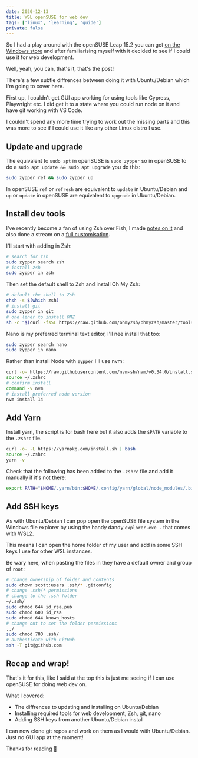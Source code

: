 ```yaml
---
date: 2020-12-13
title: WSL openSUSE for web dev
tags: ['linux', 'learning', 'guide']
private: false
---
```


So I had a play around with the openSUSE Leap 15.2 you can get [on the
Windows store] and after familiarising myself with it decided to see
if I could use it for web development.

Well, yeah, you can, that's it, that's the post!

There's a few subtle diffrences between doing it with Ubuntu/Debian
which I'm going to cover here.

First up, I couldn't get GUI app working for using tools like Cypress,
Playwright etc. I did get it to a state where you could run node on it
and have git working with VS Code.

I couldn't spend any more time trying to work out the missing parts
and this was more to see if I could use it like any other Linux distro
I use.

## Update and upgrade

The equivalent to `sudo apt` in openSUSE is `sudo zypper` so in
openSUSE to do a `sudo apt update && sudo apt upgrade` you do this:

```bash
sudo zypper ref && sudo zypper up
```

In openSUSE `ref` or `refresh` are equivalent to `update` in
Ubuntu/Debian and `up` or `update` in openSUSE are equivalent to
`upgrade` in Ubuntu/Debian.

## Install dev tools

I've recently become a fan of using Zsh over Fish, I made [notes on
it] and also done a stream on a [full customisation].

I'll start with adding in Zsh:

```bash
# search for zsh
sudo zypper search zsh
# install zsh
sudo zypper in zsh
```

Then set the default shell to Zsh and install Oh My Zsh:

```bash
# default the shell to Zsh
chsh -s $(which zsh)
# install git
sudo zypper in git
# one liner to install OMZ
sh -c "$(curl -fsSL https://raw.github.com/ohmyzsh/ohmyzsh/master/tools/install.sh)"
```

Nano is my preferred terminal text editor, I'll nee install that too:

```bash
sudo zypper search nano
sudo zypper in nano
```

Rather than install Node with `zypper` I'll use nvm:

```bash
curl -o- https://raw.githubusercontent.com/nvm-sh/nvm/v0.34.0/install.sh | zsh
source ~/.zshrc
# confirm install
command -v nvm
# install preferred node version
nvm install 14
```

## Add Yarn

Install yarn, the script is for bash here but it also adds the `$PATH`
variable to the `.zshrc` file.

```bash
curl -o- -L https://yarnpkg.com/install.sh | bash
source ~/.zshrc
yarn -v
```

Check that the following has been added to the `.zshrc` file and add
it manually if it's not there:

```bash
export PATH="$HOME/.yarn/bin:$HOME/.config/yarn/global/node_modules/.bin:$PATH"
```

## Add SSH keys

As with Ubuntu/Debian I can pop open the openSUSE file system in the
Windows file explorer by using the handy dandy `explorer.exe .` that
comes with WSL2.

This means I can open the home folder of my user and add in some SSH
keys I use for other WSL instances.

Be wary here, when pasting the files in they have a default owner and
group of `root`:

```bash
# change ownership of folder and contents
sudo chown scott:users .ssh/* .gitconfig
# change .ssh/* permissions
# change to the .ssh folder
~/.ssh/
sudo chmod 644 id_rsa.pub
sudo chmod 600 id_rsa
sudo chmod 644 known_hosts
# change out to set the folder permissions
../
sudo chmod 700 .ssh/
# authenticate with GitHub
ssh -T git@github.com
```

## Recap and wrap!

That's it for this, like I said at the top this is just me seeing if I
can use openSUSE for doing web dev on.

What I covered:

- The diffrences to updating and installing on Ubuntu/Debian
- Installing required tools for web development, Zsh, git, nano
- Adding SSH keys from another Ubuntu/Debian install

I can now clone git repos and work on them as I would with
Ubuntu/Debian. Just no GUI app at the moment!

Thanks for reading 🙌

[install yarn]: https://www.osradar.com/install-yarn-opensuse-15-1/
[on the windows store]:
  https://www.microsoft.com/en-us/p/opensuse-leap-152/9mzd0n9z4m4h?activetab=pivot:overviewtabb
[notes on it]: https://scottspence.com/2020/12/08/zsh-and-oh-my-zsh/
[full customisation]: https://www.youtube.com/watch?v=4cp-GcZxB-g
